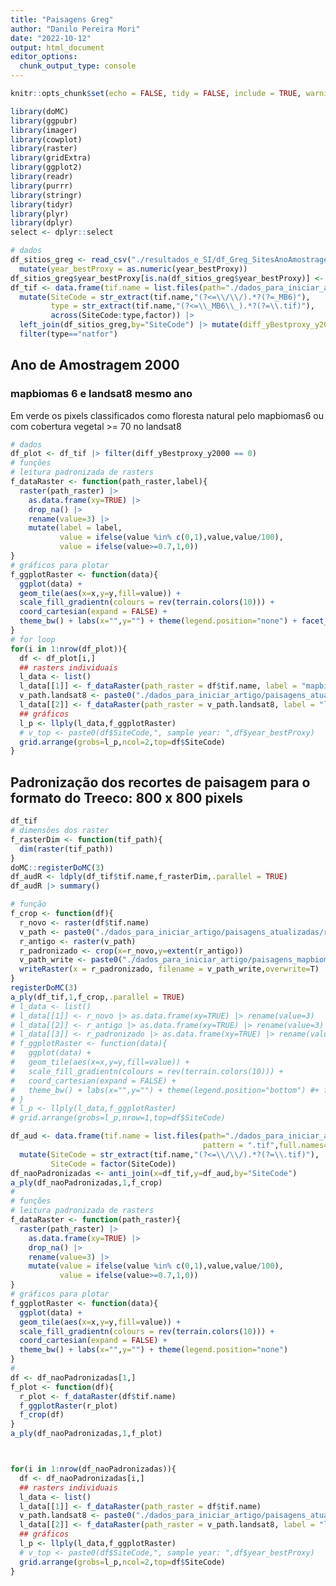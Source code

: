 ```yaml
---
title: "Paisagens Greg"
author: "Danilo Pereira Mori"
date: "2022-10-12"
output: html_document
editor_options: 
  chunk_output_type: console
---
```


```r
knitr::opts_chunk$set(echo = FALSE, tidy = FALSE, include = TRUE, warning = FALSE,cache = TRUE,message=FALSE,eval=TRUE)
```

```r
library(doMC)
library(ggpubr)
library(imager)
library(cowplot)
library(raster)
library(gridExtra)
library(ggplot2)
library(readr)
library(purrr)
library(stringr)
library(tidyr)
library(plyr)
library(dplyr)
select <- dplyr::select
```



```r
# dados
df_sitios_greg <- read_csv("./resultados_e_SI/df_Greg_SitesAnoAmostragem.csv") |> 
  mutate(year_bestProxy = as.numeric(year_bestProxy))
df_sitios_greg$year_bestProxy[is.na(df_sitios_greg$year_bestProxy)] <- 2012.5
df_tif <- data.frame(tif.name = list.files(path="./dados_para_iniciar_artigo/paisagens_greg_mapbiomas6/",pattern = ".tif",full.names=T)) |> 
  mutate(SiteCode = str_extract(tif.name,"(?<=\\/\\/).*?(?=_MB6)"),
         type = str_extract(tif.name,"(?<=\\_MB6\\_).*?(?=\\.tif)"),
         across(SiteCode:type,factor)) |> 
  left_join(df_sitios_greg,by="SiteCode") |> mutate(diff_yBestproxy_y2000 = year_bestProxy - 2000) |> 
  filter(type=="natfor")
```

## Ano de Amostragem 2000
### mapbiomas 6 e landsat8 mesmo ano

Em verde os pixels classificados como floresta natural pelo mapbiomas6 ou com cobertura vegetal >= 70 no landsat8



```r
# dados
df_plot <- df_tif |> filter(diff_yBestproxy_y2000 == 0)
# funções
# leitura padronizada de rasters
f_dataRaster <- function(path_raster,label){
  raster(path_raster) |> 
    as.data.frame(xy=TRUE) |> 
    drop_na() |> 
    rename(value=3) |> 
    mutate(label = label,
           value = ifelse(value %in% c(0,1),value,value/100),
           value = ifelse(value>=0.7,1,0)) 
}
# gráficos para plotar 
f_ggplotRaster <- function(data){
  ggplot(data) +
  geom_tile(aes(x=x,y=y,fill=value)) +
  scale_fill_gradientn(colours = rev(terrain.colors(10))) +
  coord_cartesian(expand = FALSE) +
  theme_bw() + labs(x="",y="") + theme(legend.position="none") + facet_wrap(~label)
}
# for loop
for(i in 1:nrow(df_plot)){
  df <- df_plot[i,]
  ## rasters individuais
  l_data <- list()
  l_data[[1]] <- f_dataRaster(path_raster = df$tif.name, label = "mapbiomas6")
  v_path.landsat8 <- paste0("./dados_para_iniciar_artigo/paisagens_atualizadas/ref",df$refID,"_NA_",df$ordem,".tif")
  l_data[[2]] <- f_dataRaster(path_raster = v_path.landsat8, label = "landsat8")
  ## gráficos
  l_p <- llply(l_data,f_ggplotRaster)
  # v_top <- paste0(df$SiteCode,", sample year: ",df$year_bestProxy)
  grid.arrange(grobs=l_p,ncol=2,top=df$SiteCode)
}
```

## Padronização dos recortes de paisagem para o formato do Treeco: 800 x 800 pixels

```r
df_tif
# dimensões dos raster
f_rasterDim <- function(tif_path){
  dim(raster(tif_path))
}
doMC::registerDoMC(3)
df_audR <- ldply(df_tif$tif.name,f_rasterDim,.parallel = TRUE)
df_audR |> summary()
```

```r
# função
f_crop <- function(df){
  r_novo <- raster(df$tif.name)
  v_path <- paste0("./dados_para_iniciar_artigo/paisagens_atualizadas/ref",df$refID,"_NA_",df$ordem,".tif")
  r_antigo <- raster(v_path)
  r_padronizado <- crop(x=r_novo,y=extent(r_antigo))
  v_path_write <- paste0("./dados_para_iniciar_artigo/paisagens_mapbiomas6_padronizadas/",df$SiteCode,".tif")
  writeRaster(x = r_padronizado, filename = v_path_write,overwrite=T)
}
registerDoMC(3)
a_ply(df_tif,1,f_crop,.parallel = TRUE)
# l_data <- list()
# l_data[[1]] <- r_novo |> as.data.frame(xy=TRUE) |> rename(value=3)
# l_data[[2]] <- r_antigo |> as.data.frame(xy=TRUE) |> rename(value=3)
# l_data[[3]] <- r_padronizado |> as.data.frame(xy=TRUE) |> rename(value=3)
# f_ggplotRaster <- function(data){
#   ggplot(data) +
#   geom_tile(aes(x=x,y=y,fill=value)) +
#   scale_fill_gradientn(colours = rev(terrain.colors(10))) +
#   coord_cartesian(expand = FALSE) +
#   theme_bw() + labs(x="",y="") + theme(legend.position="bottom") #+ facet_wrap(~label)
# }
# l_p <- llply(l_data,f_ggplotRaster)
# grid.arrange(grobs=l_p,nrow=1,top=df$SiteCode)
```

```r
df_aud <- data.frame(tif.name = list.files(path="./dados_para_iniciar_artigo/paisagens_mapbiomas6_padronizadas/",
                                           pattern = ".tif",full.names=T)) |> 
  mutate(SiteCode = str_extract(tif.name,"(?<=\\/\\/).*?(?=\\.tif)"),
         SiteCode = factor(SiteCode))
df_naoPadronizadas <- anti_join(x=df_tif,y=df_aud,by="SiteCode")
a_ply(df_naoPadronizadas,1,f_crop)
#
# funções
# leitura padronizada de rasters
f_dataRaster <- function(path_raster){
  raster(path_raster) |> 
    as.data.frame(xy=TRUE) |> 
    drop_na() |> 
    rename(value=3) |> 
    mutate(value = ifelse(value %in% c(0,1),value,value/100),
           value = ifelse(value>=0.7,1,0)) 
}
# gráficos para plotar 
f_ggplotRaster <- function(data){
  ggplot(data) +
  geom_tile(aes(x=x,y=y,fill=value)) +
  scale_fill_gradientn(colours = rev(terrain.colors(10))) +
  coord_cartesian(expand = FALSE) +
  theme_bw() + labs(x="",y="") + theme(legend.position="none") 
}
#
df <- df_naoPadronizadas[1,]
f_plot <- function(df){
  r_plot <- f_dataRaster(df$tif.name)
  f_ggplotRaster(r_plot)
  f_crop(df)
}
a_ply(df_naoPadronizadas,1,f_plot)



for(i in 1:nrow(df_naoPadronizadas)){
  df <- df_naoPadronizadas[i,]
  ## rasters individuais
  l_data <- list()
  l_data[[1]] <- f_dataRaster(path_raster = df$tif.name)
  v_path.landsat8 <- paste0("./dados_para_iniciar_artigo/paisagens_atualizadas/ref",df$refID,"_NA_",df$ordem,".tif")
  l_data[[2]] <- f_dataRaster(path_raster = v_path.landsat8, label = "landsat8")
  ## gráficos
  l_p <- llply(l_data,f_ggplotRaster)
  # v_top <- paste0(df$SiteCode,", sample year: ",df$year_bestProxy)
  grid.arrange(grobs=l_p,ncol=2,top=df$SiteCode)
}

```

